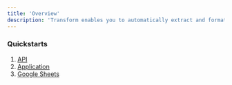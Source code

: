 ```yaml
---
title: 'Overview' 
description: 'Transform enables you to automatically extract and format multiple values from your data records'
---
```


### Quickstarts

1. [API](/documents/transform/quickstart_API)
2. [Application](/documents/transform/quickstart_App)
3. [Google Sheets](/documents/transform/quickstart_GoogleSheet)
